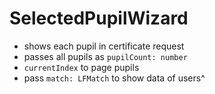 
<Meta title="Misc/SelectedPupilWizard" component={SelectedPupilWizard} />

# SelectedPupilWizard

-   shows each pupil in certificate request
-   passes all pupils as `pupilCount: number`
-   `currentIndex` to page pupils
-   pass `match: LFMatch` to show data of users^

<Story name="SelectedPupilWizard">
    <SelectedPupilWizard
        pupilCount={12}
        currentIndex={0}
        match={{
            pupil: {
                firstname: 'Max',
                lastname: 'Mustermann',
            },
        }}
    />
</Story>
